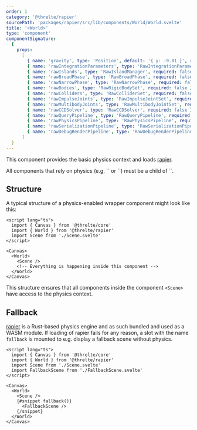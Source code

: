 ```yaml
---
order: 1
category: '@threlte/rapier'
sourcePath: 'packages/rapier/src/lib/components/World/World.svelte'
title: '<World>'
type: 'component'
componentSignature:
  {
    props:
      [
        { name: 'gravity', type: 'Position', default: '{ y: -9.81 }', required: false },
        { name: 'rawIntegrationParameters', type: 'RawIntegrationParameters', required: false },
        { name: 'rawIslands', type: 'RawIslandManager', required: false },
        { name: 'rawBroadPhase', type: 'RawBroadPhase', required: false },
        { name: 'rawNarrowPhase', type: 'RawNarrowPhase', required: false },
        { name: 'rawBodies', type: 'RawRigidBodySet', required: false },
        { name: 'rawColliders', type: 'RawColliderSet', required: false },
        { name: 'rawImpulseJoints', type: 'RawImpulseJointSet', required: false },
        { name: 'rawMultibodyJoints', type: 'RawMultibodyJointSet', required: false },
        { name: 'rawCCDSolver', type: 'RawCCDSolver', required: false },
        { name: 'rawQueryPipeline', type: 'RawQueryPipeline', required: false },
        { name: 'rawPhysicsPipeline', type: 'RawPhysicsPipeline', required: false },
        { name: 'rawSerializationPipeline', type: 'RawSerializationPipeline', required: false },
        { name: 'rawDebugRenderPipeline', type: 'RawDebugRenderPipeline', required: false }
      ]
  }
---
```


This component provides the basic physics context and loads [rapier](https://rapier.rs/).

<Tip type="tip">
	All components that rely on physics (e.g. `<RigidBody>` or `<Collider>`) must be a child of `<World>`.
</Tip>

## Structure

A typical structure of a physics-enabled wrapper component might look like this:

```svelte title="Wrapper.svelte"
<script lang="ts">
  import { Canvas } from '@threlte/core'
  import { World } from '@threlte/rapier'
  import Scene from './Scene.svelte'
</script>

<Canvas>
  <World>
    <Scene />
    <!-- Everything is happening inside this component -->
  </World>
</Canvas>
```

This structure ensures that all components inside the component `<Scene>` have access to the physics context.

## Fallback

[rapier](https://rapier.rs/) is a Rust-based physics engine and as such bundled and used as a WASM module. If loading of rapier fails for any reason, a slot with the name `fallback` is mounted to e.g. display a fallback scene without physics.

```svelte title="Wrapper.svelte"
<script lang="ts">
  import { Canvas } from '@threlte/core'
  import { World } from '@threlte/rapier'
  import Scene from './Scene.svelte'
  import FallbackScene from './FallbackScene.svelte'
</script>

<Canvas>
  <World>
    <Scene />
    {#snippet fallback()}
      <FallbackScene />
    {/snippet}
  </World>
</Canvas>
```
